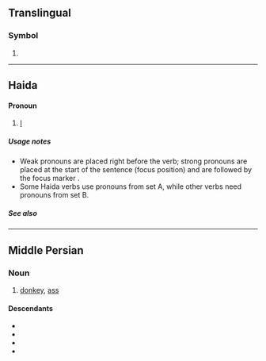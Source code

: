 {{also|hl.}}
==Translingual==

===Symbol===
{{head|mul|symbol}}

# {{SI-unit-abb2|hecto|liter|litre|[[fluid measure]]}}

----

==Haida==

====Pronoun====
{{head|hai|pronoun}}

# [[I]] {{gloss|1st person singular personal pronoun, weak-A}}

=====Usage notes=====
* Weak pronouns are placed right before the verb; strong pronouns are placed at the start of the sentence (focus position) and are followed by the focus marker {{l|hai|uu}}.
* Some Haida verbs use pronouns from set A, while other verbs need pronouns from set B.

=====See also=====
{{hai-personal pronouns}}

----

==Middle Persian==

===Noun===
{{head|pal|noun}}

# [[donkey]], [[ass]]

====Descendants====
* {{desc|fa|خر|tr=xar}}
* {{desc|tg|хар}}
* {{desc|zza|her}}
* {{desc|yai|хар|tr=xar}}